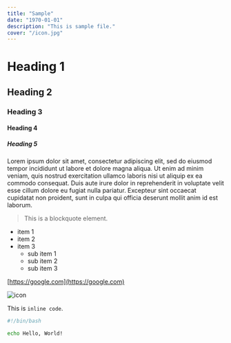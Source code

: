 ```yaml
---
title: "Sample"
date: "1970-01-01"
description: "This is sample file."
cover: "/icon.jpg"
---
```


# Heading 1
## Heading 2
### Heading 3
#### Heading 4
##### Heading 5

Lorem ipsum dolor sit amet, consectetur adipiscing elit, sed do eiusmod tempor incididunt ut
labore et dolore magna aliqua. Ut enim ad minim veniam, quis nostrud exercitation ullamco
laboris nisi ut aliquip ex ea commodo consequat. Duis aute irure dolor in reprehenderit in
voluptate velit esse cillum dolore eu fugiat nulla pariatur. Excepteur sint occaecat cupidatat
non proident, sunt in culpa qui officia deserunt mollit anim id est laborum.


> This is a blockquote element.

- item 1
- item 2
- item 3
  - sub item 1
  - sub item 2
  - sub item 3

[https://google.com](https://google.com)

![icon](/icon.jpg "This is a sample image.")

This is `inline code`.

```bash
#!/bin/bash

echo Hello, World!
```